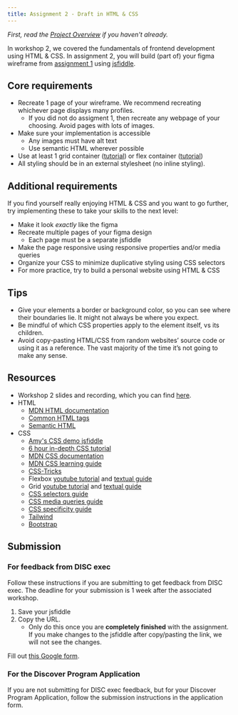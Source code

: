 ```yaml
---
title: Assignment 2 - Draft in HTML & CSS
---
```


*First, read the [Project Overview](/content/assignments/project-overview) if you haven't already.*

In workshop 2, we covered the fundamentals of frontend development using HTML & CSS. In assignment 2, you will build (part of) your figma wireframe from [assignment 1](/content/assignments/assignment-1) using [jsfiddle](https://jsfiddle.net/).

## Core requirements

- Recreate 1 page of your wireframe. We recommend recreating whichever page displays many profiles.
  - If you did not do assigment 1, then recreate any webpage of your choosing. Avoid pages with lots of images.
- Make sure your implementation is accessible
  - Any images must have alt text
  - Use semantic HTML wherever possible
- Use at least 1 grid container ([tutorial](https://youtu.be/EiNiSFIPIQE?si=m189-I9brPV21O78)) or flex container ([tutorial](https://youtu.be/phWxA89Dy94?si=EJboL5I3wP9lMXzI))
- All styling should be in an external stylesheet (no inline styling).


## Additional requirements

If you find yourself really enjoying HTML & CSS and you want to go further, try implementing these to take your skills to the next level:

- Make it look *exactly* like the figma
- Recreate multiple pages of your figma design
  - Each page must be a separate jsfiddle
- Make the page responsive using responsive properties and/or media queries
- Organize your CSS to minimize duplicative styling using CSS selectors
- For more practice, try to build a personal website using HTML & CSS

## Tips

- Give your elements a border or background color, so you can see where their boundaries lie. It might not always be where you expect.
- Be mindful of which CSS properties apply to the element itself, vs its children.
- Avoid copy-pasting HTML/CSS from random websites’ source code or using it as a reference. The vast majority of the time it’s not going to make any sense. 

## Resources

- Workshop 2 slides and recording, which you can find [here](/content/workshops/workshop-2).
- HTML
  - [MDN HTML documentation](https://developer.mozilla.org/en-US/docs/Web/HTML)
  - [Common HTML tags](https://www.geeksforgeeks.org/most-commonly-used-tags-in-html/)
  - [Semantic HTML](https://www.w3schools.com/html/html5_semantic_elements.asp)
- CSS
  - [Amy's CSS demo jsfiddle](https://jsfiddle.net/v8h3cypb/75/)
  - [6 hour in-depth CSS tutorial](https://youtu.be/G3e-cpL7ofc?si=--ADyaqwJGPysrwP)
  - [MDN CSS documentation](https://developer.mozilla.org/en-US/docs/Web/CSS)
  - [MDN CSS learning guide](https://developer.mozilla.org/en-US/docs/Learn/CSS)
  - [CSS-Tricks](https://css-tricks.com/)
  - Flexbox [youtube tutorial](https://youtu.be/phWxA89Dy94?si=EJboL5I3wP9lMXzI) and [textual guide](https://css-tricks.com/snippets/css/a-guide-to-flexbox/)
  - Grid [youtube tutorial](https://youtu.be/EiNiSFIPIQE?si=m189-I9brPV21O78) and [textual guide](https://css-tricks.com/snippets/css/complete-guide-grid/)
  - [CSS selectors guide](https://css-tricks.com/css-selectors/)
  - [CSS media queries guide](https://css-tricks.com/a-complete-guide-to-css-media-queries/)
  - [CSS specificity guide](https://web.dev/learn/css/specificity)
  - [Tailwind](https://tailwindcss.com/)
  - [Bootstrap](https://getbootstrap.com/)

## Submission

### For feedback from DISC exec
Follow these instructions if you are submitting to get feedback from DISC exec.
The deadline for your submission is 1 week after the associated workshop.

1. Save your jsfiddle
2. Copy the URL. 
    - Only do this once you are **completely finished** with the assignment. If you make changes to the jsfiddle after copy/pasting the link, we will not see the changes.

Fill out [this Google form](https://docs.google.com/forms/d/e/1FAIpQLSfpeP7HwozzgVzJPQ9JdQiu1ZQq9JZ7VWdkIG1JE1xM6Gx5Aw/viewform?usp=header).

### For the Discover Program Application
If you are not submitting for DISC exec feedback, but for your Discover Program Application,
follow the submission instructions in the application form.
